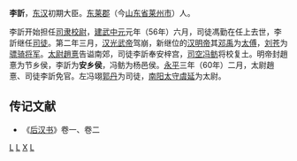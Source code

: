 '''李訢'''，[[东汉|东汉]]初期大臣。[[东莱郡|东莱郡]]（今[[山东省|山东省]][[莱州市|莱州市]]）人。

李訢开始担任[[司隶校尉|司隶校尉]]，[[建武中元|建武中元]]元年（56年）六月，司徒馮勤在任上去世，李訢继任[[司徒|司徒]]。第二年三月，[[汉光武帝|汉光武帝]]驾崩，新继位的[[汉明帝|汉明帝]]其[[邓禹|邓禹]]为[[太傅|太傅]]，[[刘苍|刘苍]]为[[骠骑将军|骠骑将军]]。[[太尉|太尉]][[趙憙|趙憙]]告谥南郊，司徒李訢奉安梓宫，[[司空|司空]][[冯鲂|冯鲂]]将校复土。明帝封趙憙为节乡侯，李訢为'''安乡侯'''，冯鲂为杨邑侯。[[永平|永平]]三年（60年）二月，太尉趙憙、司徒李訢免官。左冯翊[[郭丹_(东汉)|郭丹]]为司徒，[[南阳|南阳]][[太守|太守]][[虞延|虞延]]为太尉。

{{东汉大司徒司徒}}
==传记文献==
*《[[后汉书|后汉书]]》卷一、卷二

[[Category:東汉政治人物|L]]
[[Category:莱州人|L]]
[[Category:李姓|X]]
[[Category:东汉司徒|L]]